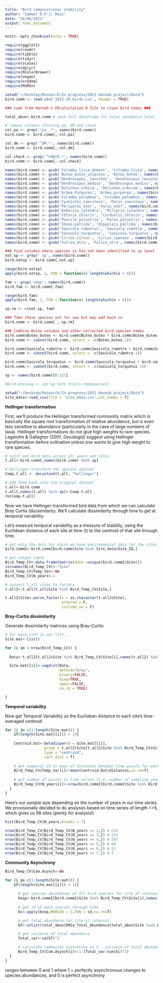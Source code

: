 ```yaml
---
title: "Bird compositional stability"
author: "Samuel R.P-J. Ross"
date: "24/06/2021"
output: html_document
---
```


```r
knitr::opts_chunk$set(echo = TRUE)

require(ggplot2)
require(readr)
require(tibble)
require(tidyr)
require(scales)
require(dplyr)
require(RColorBrewer)
require(vegan)
require(orddom)
require(MuMIn)

setwd("~/Desktop/Research/In progress/2021 Hannah project/Data")
bird.comm <- read.csv('2013-19_birds.csv', header = TRUE)

### code from Hannah's FDcalculation.R file to clean bird names ###

total_abun<-bird.comm # save full dataframe for total abundance later

# remove columns starting pa, DM and check
col.pa <- grep('^pa_.*', names(bird.comm))
bird.comm <- bird.comm[,-col.pa]

col.dm <- grep('^DM.*', names(bird.comm))
bird.comm <- bird.comm[,-col.dm]

col.check <- grep('^CHECK.*', names(bird.comm))
bird.comm <- bird.comm[,-col.check]

names(bird.comm) <- gsub('Columba_livia_domest', 'Columba_livia', names(bird.comm))
names(bird.comm) <- gsub('Buteo_buteo_vulpinus', 'Buteo_buteo', names(bird.comm))
names(bird.comm) <- gsub('Dendrocopos__leucotos', 'Dendrocopos_leucotos', names(bird.comm))
names(bird.comm) <- gsub('Dendrocopus_medius', 'Dendrocopos_medius', names(bird.comm))
names(bird.comm) <- gsub('Delichon_urbica', 'Delichon_urbicum', names(bird.comm))
names(bird.comm) <- gsub('Ardea_Purpurea', 'Ardea_purpurea', names(bird.comm))
names(bird.comm) <- gsub('Columba_palumbas', 'Columba_palumbus', names(bird.comm))
names(bird.comm) <- gsub('Cyanistes_caeruleus', 'Parus_caeruleus', names(bird.comm))
names(bird.comm) <- gsub('Periparus_ater', 'Parus_ater', names(bird.comm))
names(bird.comm) <- gsub('Emberiza_calandra', 'Miliaria_calandra', names(bird.comm))
names(bird.comm) <- gsub('Chloris_chloris', 'Carduelis_chloris', names(bird.comm))
names(bird.comm) <- gsub('Poecile_palustris', 'Parus_palustris', names(bird.comm))
names(bird.comm) <- gsub('Iduna_pallida', 'Hippolais_pallida', names(bird.comm))
names(bird.comm) <- gsub('Saxicola_rubetrus', 'Saxicola_rubetra', names(bird.comm))
names(bird.comm) <- gsub('Saxocola_torquatus', 'Saxicola_torquatus', names(bird.comm))
names(bird.comm) <- gsub('Circus_circus', 'Circus_cyaneus', names(bird.comm))
names(bird.comm) <- gsub('Fulcia_atra', 'Fulica_atra', names(bird.comm))

### Find columns where species is has not been identified to sp level
not.sp <- grep('_sp', names(bird.comm))
bird.notsp <- bird.comm[,not.sp]

range(bird.notsp)
apply(bird.notsp, 2, FUN = function(x) length(which(x > 0)))

fam <- grep('idae', names(bird.comm))
bird.fam <- bird.comm[,fam]

range(bird.fam)
apply(bird.fam, 2, FUN = function(x) length(which(x > 0)))

sp.rm <- c(not.sp, fam)

### Take these species out for now but may add back in
bird.comm <- bird.comm[ ,-sp.rm]

### Combine Buteo columns and other corrected bird species names
bird.comm$Buteo_buteo <- bird.comm$Buteo_buteo + bird.comm$Buteo_buteo.1
bird.comm <- subset(bird.comm, select = -c(Buteo_buteo.1))

bird.comm$Saxicola_rubetra <- bird.comm$Saxicola_rubetra + bird.comm$Saxicola_rubetra.1
bird.comm <- subset(bird.comm, select = -c(Saxicola_rubetra.1))

bird.comm$Saxicola_torquatus <- bird.comm$Saxicola_torquatus + bird.comm$Saxicola_torquatus.1
bird.comm <- subset(bird.comm, select = -c(Saxicola_torquatus.1))

sp <- names(bird.comm)[6:121]

#bird.missing <- sp[!sp %in% traits.rom$species]

setwd("~/Desktop/Research/In progress/2021 Hannah project/Data")
Site_data<-read_csv(file = 'Site_data.csv',col_names = T)

```

**Hellinger transformation**

First, we'll produce the Hellinger transformed community matrix which is basically the square root transformation of relative abundance, but is even less sensitive to abundance (particularly in the case of large numbers of taxa). Hellinger transformations do not give high weights to rare species. Legendre & Gallagher (2001, _Oecologia_) suggest using Hellinger transformation before ordination *unless* one wants to give high weight to rare species.

```r

# split out bird data across all years and sites
t.all<-bird.comm[,names(bird.comm) %in% sp]

# Hellinger-transform the species dataset
Comp.t.all <- decostand(t.all, "hellinger")

# Add them back into the original dataset
t.all<-bird.comm
t.all[,names(t.all) %in% sp]<-Comp.t.all
rm(Comp.t.all)

```

Now we have Hellinger-transformed bird data from which we can calculate Bray Curtis (dis)similarity. We'll calculate dissimilarity through time to get at temporal variability. 

Let's measure temporal variability as a measure of stability, using the Euclidean distance of each site at time (t) to the centroid of that site through time. 

```r

# get only the data for which we have environmental data for the sites
bird.comm2<-bird.comm[bird.comm$Site %in% Site_data$Site_ID,]

# get output table
Bird_Temp_CV<-data.frame(matrix(data =unique(bird.comm2$Site)))
colnames(Bird_Temp_CV)<-"Site"
Bird_Temp_CV$Temp_Var<-NA
Bird_Temp_CV$N_years<-1

# convert t.all sites to factors
t.all2<-t.all[t.all$Site %in% Bird_Temp_CV$Site,]

t.all2$Site<-parse_factor(x = as.character(t.all2$Site),
                          ordered = F,
                          include_na = F)

```

**Bray-Curtis dissimilarity**

Generate dissimilarity matrices using Bray-Curtis:

```r

# for each site in our list...
Site.mat<-list()

for (i in 1:nrow(Bird_Temp_CV)) {
  
  Data<-t.all2[t.all2$Site %in% Bird_Temp_CV$Site[i],names(t.all2) %in% sp]

  Site.mat[[i]]<-vegdist(Data,
                         method="bray", 
                         binary=FALSE, 
                         diag=TRUE, 
                         upper=FALSE, 
                         na.rm = TRUE)

}

```

**Temporal variability**

Now get Temporal Variability as the Euclidean distance to each site's time-averaged centroid:

```r

for (i in c(1:length(Site.mat))) {
    if(length(Site.mat[[i]]) > 1){
    
    Centroid.Out<-betadisper(d = Site.mat[[i]],
                  group = t.all2$Site[t.all2$Site %in% Bird_Temp_CV$Site[i]],
                  type = "centroid",
                  sqrt.dist = T)
  
    # get temporal CV as mean of distances between time points for each site
    Bird_Temp_CV$Temp_Var[i]<-mean(Centroid.Out$distances,na.rm=T)
  
    # get number of points in time series (i.e. number of sampling years)
    Bird_Temp_CV$N_years[i]<-nrow(bird.comm2[bird.comm2$Site %in% Bird_Temp_CV$Site[i],])
  }
}

```


Here's our sample size depending on the number of years in our time series. We provisionally decided to do analyses based on time series of length <=5, which gives us 98 sites (plenty for analysis!)

```r

hist(Bird_Temp_CV$N_years,breaks = 7)

nrow(Bird_Temp_CV[Bird_Temp_CV$N_years >= 2,]) # 234
nrow(Bird_Temp_CV[Bird_Temp_CV$N_years >= 3,]) # 234
nrow(Bird_Temp_CV[Bird_Temp_CV$N_years >= 4,]) # 205
nrow(Bird_Temp_CV[Bird_Temp_CV$N_years >= 5,]) # 98
nrow(Bird_Temp_CV[Bird_Temp_CV$N_years >= 6,]) # 51
nrow(Bird_Temp_CV[Bird_Temp_CV$N_years >= 7,]) # 5

```


**Community Asynchrony**

```r

Bird_Temp_CV$Com.Asynch<-NA

for (i in c(1:length(Site.mat))) {
    if(length(Site.mat[[i]]) > 1){
      
      # get species abundances of all bird species for site of interest
      boop<-bird.comm2[bird.comm2$Site %in% Bird_Temp_CV$Site[i],names(bird.comm2) %in% sp]
  
      # get sd of each species through time
      bi<-apply(boop,MARGIN = 2,FUN = sd,na.rm=T)

      # get total abundance for site of interest
      bT<-unlist(total_abun$DM2a_Total_Abundance[total_abun$Site %in% Bird_Temp_CV$Site[i]])

      # get variance of total abundance
      Total_var<-sd(bT)^2

      # calculate community asynchrony as 1 - variance of total abundance / (sum of standard deviations of individual species) ^ 2
      Bird_Temp_CV$Com.Asynch[i]<-1-(Total_var/sum(bi)^2)
  }
}

```

ranges between 0 and 1 where 1 = perfectly asynchronous changes to species abundances, and 0 is perfect asynchrony
